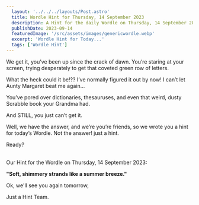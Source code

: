 ```yaml
---
  layout: '../../../layouts/Post.astro'
  title: Wordle Hint for Thursday, 14 September 2023
  description: A Hint for the daily Wordle on Thursday, 14 September 2023
  publishDate: 2023-09-14
  featuredImage: '/src/assets/images/genericwordle.webp'
  excerpt: 'Wordle Hint for Today...'
  tags: ['Wordle Hint']
---
```


  We get it, you’ve been up since the crack of dawn. You’re staring at your screen, trying desperately to get that coveted green row of letters. 

  What the heck could it be!??
  I’ve normally figured it out by now!
  I can’t let Aunty Margaret beat me again… 

  You’ve pored over dictionaries, thesauruses, and even that weird, dusty Scrabble book your Grandma had.

  And STILL, you just can’t get it. 

  Well, we have the answer, and we’re you’re friends, so we wrote you a hint for today’s Wordle.
  Not the answer! just a hint. 

  Ready?<br /><br />

  Our Hint for the Wordle on Thursday, 14 September 2023:

  **"Soft, shimmery strands like a summer breeze."**

  Ok, we'll see you again tomorrow, 

  Just a Hint Team.
  